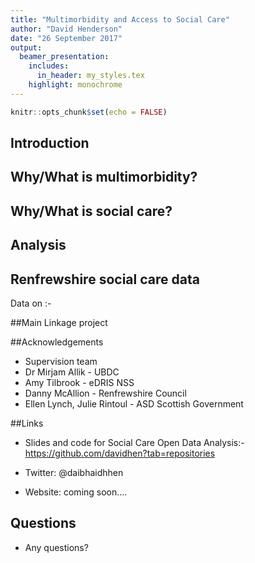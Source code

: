 ```yaml
---
title: "Multimorbidity and Access to Social Care"
author: "David Henderson"
date: "26 September 2017"
output:
  beamer_presentation:
    includes:
      in_header: my_styles.tex
    highlight: monochrome
---
```


```r
knitr::opts_chunk$set(echo = FALSE)
```

## Introduction

\begin{wideitemize}
\item<1-> Background on me
\item<2-> Supervision team
\item<3-> Funding
\item<4-> Outline of talk
\end{wideitemize}

## Why/What is multimorbidity?

\begin{figure}
\centerline{\includegraphics[width=0.85\textwidth]{images/Prev_multi_morb.png}}
\caption{Barnett et al.(2012). https://goo.gl/GXBofo}
\end{figure}


## Why/What is social care?

\begin{figure}
\centerline{\includegraphics[width=0.5\textwidth]{images/home_care_only_plot-1.png}}
\end{figure}

## Analysis

\begin{wideitemize}
\item Pilot project with data from Renfrewshire
\item Main linkage project with national data
\end{wideitemize}

## Renfrewshire social care data

Data on :- 

\begin{wideitemize}
\item Hours of Home care
\item Community Alarm/Telecare
\item Other services e.g. shopping/laundry
\item Client Group e.g. Dementia, Frail, Mental Health
\item Day care services
\end{wideitemize}

##Main Linkage project

\begin{figure}
\centerline{\includegraphics[width=0.85\textwidth]{images/data_linakge.PNG}}
\end{figure}

##Acknowledgements

- Supervision team
- Dr Mirjam Allik - UBDC
- Amy Tilbrook - eDRIS NSS
- Danny McAllion - Renfrewshire Council
- Ellen Lynch, Julie Rintoul - ASD Scottish Government

##Links

- Slides and code for Social Care Open Data Analysis:-<https://github.com/davidhen?tab=repositories>


- Twitter: @daibhaidhhen

- Website: coming soon....


## Questions


- Any questions?
